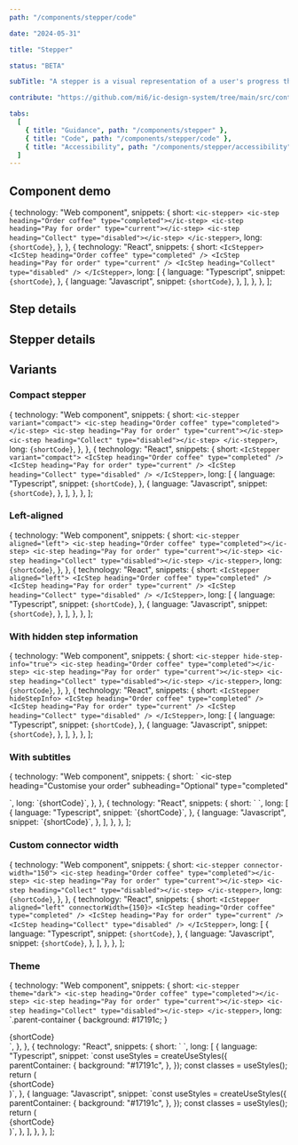 ```yaml
---
path: "/components/stepper/code"

date: "2024-05-31"

title: "Stepper"

status: "BETA"

subTitle: "A stepper is a visual representation of a user's progress through a predefined set of steps in a linear process."

contribute: "https://github.com/mi6/ic-design-system/tree/main/src/content/structured/components/stepper"

tabs:
  [
    { title: "Guidance", path: "/components/stepper" },
    { title: "Code", path: "/components/stepper/code" },
    { title: "Accessibility", path: "/components/stepper/accessibility" },
  ]
---
```



## Component demo

  {
    technology: "Web component",
    snippets: {
      short: `<ic-stepper>
  <ic-step heading="Order coffee" type="completed"></ic-step>
  <ic-step heading="Pay for order" type="current"></ic-step>
  <ic-step heading="Collect" type="disabled"></ic-step>
</ic-stepper>`,
      long: `{shortCode}`,
    },
  },
  {
    technology: "React",
    snippets: {
      short: `<IcStepper>
  <IcStep heading="Order coffee" type="completed" />
  <IcStep heading="Pay for order" type="current" />
  <IcStep heading="Collect" type="disabled" />
</IcStepper>`,
      long: [
        {
          language: "Typescript",
          snippet: `{shortCode}`,
        },
        {
          language: "Javascript",
          snippet: `{shortCode}`,
        },
      ],
    },
  },
];

<ComponentPreview snippets={snippets}>
  <IcStepper>
    <IcStep heading="Order coffee" type="completed" />
    <IcStep heading="Pay for order" type="current" />
    <IcStep heading="Collect" type="disabled" />
  </IcStepper>
</ComponentPreview>

## Step details

<ComponentDetails component="ic-step" />

## Stepper details

<ComponentDetails component="ic-stepper" />

## Variants

### Compact stepper

  {
    technology: "Web component",
    snippets: {
      short: `<ic-stepper variant="compact">
  <ic-step heading="Order coffee" type="completed"></ic-step>
  <ic-step heading="Pay for order" type="current"></ic-step>
  <ic-step heading="Collect" type="disabled"></ic-step>
</ic-stepper>`,
      long: `{shortCode}`,
    },
  },
  {
    technology: "React",
    snippets: {
      short: `<IcStepper variant="compact">
  <IcStep heading="Order coffee" type="completed" />
  <IcStep heading="Pay for order" type="current" />
  <IcStep heading="Collect" type="disabled" />
</IcStepper>`,
      long: [
        {
          language: "Typescript",
          snippet: `{shortCode}`,
        },
        {
          language: "Javascript",
          snippet: `{shortCode}`,
        },
      ],
    },
  },
];

<ComponentPreview snippets={compactStepper}>
  <IcStepper variant="compact">
    <IcStep heading="Order coffee" type="completed" />
    <IcStep heading="Pay for order" type="current" />
    <IcStep heading="Collect" type="disabled" />
  </IcStepper>
</ComponentPreview>

### Left-aligned

  {
    technology: "Web component",
    snippets: {
      short: `<ic-stepper aligned="left">
  <ic-step heading="Order coffee" type="completed"></ic-step>
  <ic-step heading="Pay for order" type="current"></ic-step>
  <ic-step heading="Collect" type="disabled"></ic-step>
</ic-stepper>`,
      long: `{shortCode}`,
    },
  },
  {
    technology: "React",
    snippets: {
      short: `<IcStepper aligned="left">
  <IcStep heading="Order coffee" type="completed" />
  <IcStep heading="Pay for order" type="current" />
  <IcStep heading="Collect" type="disabled" />
</IcStepper>`,
      long: [
        {
          language: "Typescript",
          snippet: `{shortCode}`,
        },
        {
          language: "Javascript",
          snippet: `{shortCode}`,
        },
      ],
    },
  },
];

<ComponentPreview snippets={leftAligned}>
  <IcStepper aligned="left">
    <IcStep heading="Order coffee" type="completed" />
    <IcStep heading="Pay for order" type="current" />
    <IcStep heading="Collect" type="disabled" />
  </IcStepper>
</ComponentPreview>

### With hidden step information

  {
    technology: "Web component",
    snippets: {
      short: `<ic-stepper hide-step-info="true">
  <ic-step heading="Order coffee" type="completed"></ic-step>
  <ic-step heading="Pay for order" type="current"></ic-step>
  <ic-step heading="Collect" type="disabled"></ic-step>
</ic-stepper>`,
      long: `{shortCode}`,
    },
  },
  {
    technology: "React",
    snippets: {
      short: `<IcStepper hideStepInfo>
  <IcStep heading="Order coffee" type="completed" />
  <IcStep heading="Pay for order" type="current" />
  <IcStep heading="Collect" type="disabled" />
</IcStepper>`,
      long: [
        {
          language: "Typescript",
          snippet: `{shortCode}`,
        },
        {
          language: "Javascript",
          snippet: `{shortCode}`,
        },
      ],
    },
  },
];

<ComponentPreview snippets={hiddenStepInfo}>
  <IcStepper hideStepInfo>
    <IcStep heading="Order coffee" type="completed" />
    <IcStep heading="Pay for order" type="current" />
    <IcStep heading="Collect" type="disabled" />
  </IcStepper>
</ComponentPreview>

### With subtitles

  {
    technology: "Web component",
    snippets: {
      short: `<ic-stepper>
  <ic-step heading="Order coffee" type="completed"></ic-step>
  <ic-step 
    heading="Customise your order" 
    subheading="Optional" 
    type="completed" 
  >
  </ic-step>
  <ic-step 
    heading="Pay for order" 
    subheading="We accept all major debit/credit cards" 
    type="current" 
  >
  </ic-step>
  <ic-step heading="Collect" type="disabled"></ic-step>
</ic-stepper>`,
      long: `{shortCode}`,
    },
  },
  {
    technology: "React",
    snippets: {
      short: `<IcStepper>
  <IcStep heading="Order coffee" type="completed" />
  <IcStep 
    heading="Customise your order" 
    subheading="Optional" 
    type="completed" 
  />
  <IcStep 
    heading="Pay for order" 
    subheading="We accept all major debit/credit cards" 
    type="current" 
  />
  <IcStep heading="Collect" type="disabled"/>
</IcStepper>`,
      long: [
        {
          language: "Typescript",
          snippet: `{shortCode}`,
        },
        {
          language: "Javascript",
          snippet: `{shortCode}`,
        },
      ],
    },
  },
];

<ComponentPreview snippets={withSubtitles}>
  <IcStepper>
    <IcStep heading="Order coffee" type="completed" />
    <IcStep
      heading="Customise your order"
      subheading="Optional"
      type="completed"
    />
    <IcStep
      heading="Pay for order"
      subheading="We accept all major debit/credit cards"
      type="current"
    />
    <IcStep heading="Collect" type="disabled" />
  </IcStepper>
</ComponentPreview>

### Custom connector width

  {
    technology: "Web component",
    snippets: {
      short: `<ic-stepper connector-width="150">
  <ic-step heading="Order coffee" type="completed"></ic-step>
  <ic-step heading="Pay for order" type="current"></ic-step>
  <ic-step heading="Collect" type="disabled"></ic-step>
</ic-stepper>`,
      long: `{shortCode}`,
    },
  },
  {
    technology: "React",
    snippets: {
      short: `<IcStepper aligned="left" connectorWidth={150}>
  <IcStep heading="Order coffee" type="completed" />
  <IcStep heading="Pay for order" type="current" />
  <IcStep heading="Collect" type="disabled" />
</IcStepper>`,
      long: [
        {
          language: "Typescript",
          snippet: `{shortCode}`,
        },
        {
          language: "Javascript",
          snippet: `{shortCode}`,
        },
      ],
    },
  },
];

<ComponentPreview snippets={customConnectorWidth}>
  <IcStepper aligned="left" connectorWidth={150}>
    <IcStep heading="Order coffee" type="completed" />
    <IcStep heading="Pay for order" type="current" />
    <IcStep heading="Collect" type="disabled" />
  </IcStepper>
</ComponentPreview>

### Theme

  {
    technology: "Web component",
    snippets: {
      short: `<ic-stepper theme="dark">
  <ic-step heading="Order coffee" type="completed"></ic-step>
  <ic-step heading="Pay for order" type="current"></ic-step>
  <ic-step heading="Collect" type="disabled"></ic-step>
</ic-stepper>`,
      long: `.parent-container {
    background: #17191c;
  }
</style>
<body>
  <div class="parent-container">
    {shortCode}
  </div>`,
    },
  },
  {
    technology: "React",
    snippets: {
      short: `<IcStepper theme="dark">
  <IcStep heading="Order coffee" type="completed" />
  <IcStep heading="Pay for order" type="current" />
  <IcStep heading="Collect" type="disabled" />
</IcStepper>`,
      long: [
        {
          language: "Typescript",
          snippet: `const useStyles = createUseStyles({
  parentContainer: {
    background: "#17191c",
  },
});
const classes = useStyles();
return (
  <div className={classes.parentContainer}>
    {shortCode}
  </div>
)`,
        },
        {
          language: "Javascript",
          snippet: `const useStyles = createUseStyles({
  parentContainer: {
    background: "#17191c",
  },
});
const classes = useStyles();
return (
  <div className={classes.parentContainer}>
    {shortCode}
  </div>
)`,
        },
      ],
    },
  },
];

<ComponentPreview snippets={snippetsThemeDark}>
  <IcStepper theme="dark">
    <IcStep heading="Order coffee" type="completed" />
    <IcStep heading="Pay for order" type="current" />
    <IcStep heading="Collect" type="disabled" />
  </IcStepper>
</ComponentPreview>

